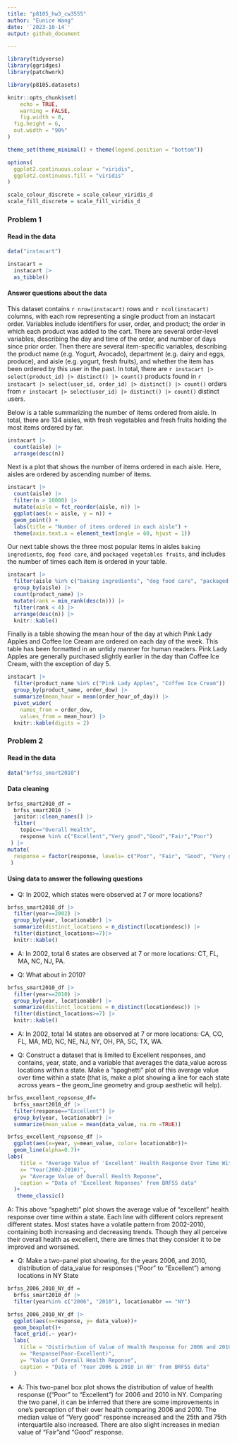 ```yaml
---
title: "p8105_hw3_cw3555"
author: "Eunice Wang"
date: '`2023-10-14`'
output: github_document

---
```


```r
library(tidyverse)
library(ggridges)
library(patchwork)

library(p8105.datasets)

knitr::opts_chunk$set(
	echo = TRUE,
	warning = FALSE,
	fig.width = 8, 
  fig.height = 6,
  out.width = "90%"
)

theme_set(theme_minimal() + theme(legend.position = "bottom"))

options(
  ggplot2.continuous.colour = "viridis",
  ggplot2.continuous.fill = "viridis"
)

scale_colour_discrete = scale_colour_viridis_d
scale_fill_discrete = scale_fill_viridis_d
```

### Problem 1

#### Read in the data

```r
data("instacart")

instacart = 
  instacart |> 
  as_tibble()
```

#### Answer questions about the data

This dataset contains `r nrow(instacart)` rows and `r ncol(instacart)` columns, with each row representing a single product from an instacart order. Variables include identifiers for user, order, and product; the order in which each product was added to the cart. There are several order-level variables, describing the day and time of the order, and number of days since prior order. Then there are several item-specific variables, describing the product name (e.g. Yogurt, Avocado), department (e.g. dairy and eggs, produce), and aisle (e.g. yogurt, fresh fruits), and whether the item has been ordered by this user in the past. In total, there are `r instacart |> select(product_id) |> distinct() |> count()` products found in `r instacart |> select(user_id, order_id) |> distinct() |> count()` orders from `r instacart |> select(user_id) |> distinct() |> count()` distinct users.

Below is a table summarizing the number of items ordered from aisle. In total, there are 134 aisles, with fresh vegetables and fresh fruits holding the most items ordered by far.

```r
instacart |> 
  count(aisle) |> 
  arrange(desc(n))
```

Next is a plot that shows the number of items ordered in each aisle. Here, aisles are ordered by ascending number of items.

```r
instacart |> 
  count(aisle) |> 
  filter(n > 10000) |> 
  mutate(aisle = fct_reorder(aisle, n)) |> 
  ggplot(aes(x = aisle, y = n)) + 
  geom_point() + 
  labs(title = "Number of items ordered in each aisle") +
  theme(axis.text.x = element_text(angle = 60, hjust = 1))
```

Our next table shows the three most popular items in aisles `baking ingredients`, `dog food care`, and `packaged vegetables fruits`, and includes the number of times each item is ordered in your table.

```r
instacart |> 
  filter(aisle %in% c("baking ingredients", "dog food care", "packaged vegetables fruits")) |>
  group_by(aisle) |> 
  count(product_name) |> 
  mutate(rank = min_rank(desc(n))) |> 
  filter(rank < 4) |> 
  arrange(desc(n)) |>
  knitr::kable()
```

Finally is a table showing the mean hour of the day at which Pink Lady Apples and Coffee Ice Cream are ordered on each day of the week. This table has been formatted in an untidy manner for human readers. Pink Lady Apples are generally purchased slightly earlier in the day than Coffee Ice Cream, with the exception of day 5.

```r
instacart |>
  filter(product_name %in% c("Pink Lady Apples", "Coffee Ice Cream")) |>
  group_by(product_name, order_dow) |>
  summarize(mean_hour = mean(order_hour_of_day)) |>
  pivot_wider(
    names_from = order_dow, 
    values_from = mean_hour) |>
  knitr::kable(digits = 2)
```

### Problem 2

#### Read in the data

```r
data("brfss_smart2010")
```

#### Data cleaning

```r
brfss_smart2010_df = 
  brfss_smart2010 |> 
  janitor::clean_names() |> 
  filter(
    topic=="Overall Health",
    response %in% c("Excellent","Very good","Good","Fair","Poor")
 ) |> 
mutate(
  response = factor(response, levels= c("Poor", "Fair", "Good", "Very good", "Excellent"), ordered= TRUE)
 )
```



#### Using data to answer the following questions

* Q: In 2002, which states were observed at 7 or more locations? 

```r
brfss_smart2010_df |> 
  filter(year==2002) |> 
  group_by(year, locationabbr) |> 
  summarize(distinct_locations = n_distinct(locationdesc)) |> 
  filter(distinct_locations>=7)|> 
  knitr::kable()
```

* A: In 2002, total 6 states are observed at 7 or more locations: CT, FL, MA, NC, NJ, PA.

* Q: What about in 2010?

```r
brfss_smart2010_df |> 
  filter(year==2010) |> 
  group_by(year, locationabbr) |> 
  summarize(distinct_locations = n_distinct(locationdesc)) |> 
  filter(distinct_locations>=7) |> 
  knitr::kable()
```

* A: In 2002, total 14 states are observed at 7 or more locations: CA, CO, FL, MA, MD, NC, NE, NJ, NY, OH, PA, SC, TX, WA.

* Q: Construct a dataset that is limited to Excellent responses, and contains, year, state, and a variable that averages the data_value across locations within a state. Make a “spaghetti” plot of this average value over time within a state (that is, make a plot showing a line for each state across years – the geom_line geometry and group aesthetic will help).

```r
brfss_excellent_repsonse_df=
  brfss_smart2010_df |> 
  filter(response=="Excellent") |> 
  group_by(year, locationabbr) |> 
  summarize(mean_value = mean(data_value, na.rm =TRUE))

brfss_excellent_repsonse_df |> 
  ggplot(aes(x=year, y=mean_value, color= locationabbr))+
  geom_line(alpha=0.7)+
labs(
    title = "Average Value of 'Excellent' Health Response Over Time Within a State",
    x= "Year(2002-2010)",
    y= "Average Value of Overall Health Reponse",
    caption = "Data of 'Excellent Reponses' from BRFSS data"
  )+
   theme_classic()
```

A: This above “spaghetti” plot shows the average value of "excellent" health response over time within a state. Each line with different colors represent different states. Most states have a volatile pattern from 2002-2010, containing both increasing and decreasing trends. Though they all perceive their overall health as excellent, there are times that they consider it to be improved and worsened.

* Q: Make a two-panel plot showing, for the years 2006, and 2010, distribution of data_value for responses (“Poor” to “Excellent”) among locations in NY State

```r
brfss_2006_2010_NY_df =
  brfss_smart2010_df |> 
  filter(year%in% c("2006", "2010"), locationabbr == "NY") 

brfss_2006_2010_NY_df |> 
  ggplot(aes(x=response, y= data_value))+
  geom_boxplot()+
  facet_grid(.~ year)+
  labs(
    title = "Distirbution of Value of Health Response for 2006 and 2010 in NY",
    x= "Response(Poor-Excellent)",
    y= "Value of Overall Health Reponse",
    caption = "Data of 'Year 2006 & 2010 in NY' from BRFSS data"
  ) 
```

* A: This two-panel box plot shows the distribution of value of health response ((“Poor” to “Excellent”) for 2006 and 2010 in NY. Comparing the two panel, it can be inferred that there are some improvements in one's perception of their over health comparing 2006 and 2010. The median value of "Very good" response increased and the 25th and 75th interquartile also increased. There are also slight increases in median value of "Fair"and "Good" response.


